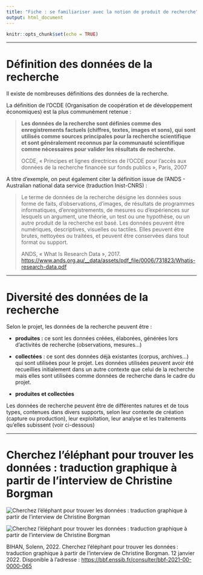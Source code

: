 ```yaml
---
title: "Fiche : se familiariser avec la notion de produit de recherche"
output: html_document
---
```


```r
knitr::opts_chunk$set(echo = TRUE)
```

------------------------------------------------------------------------

# Définition des données de la recherche

Il existe de nombreuses définitions des données de la recherche.

La définition de l'OCDE (Organisation de coopération et de développement économiques) est la plus communément retenue :

> **Les données de la recherche sont définies comme des enregistrements factuels (chiffres, textes, images et sons), qui sont utilisés comme sources principales pour la recherche scientifique et sont généralement reconnus par la communauté scientifique comme nécessaires pour valider les résultats de recherche.**
>
> OCDE, « Principes et lignes directrices de l'OCDE pour l'accès aux données de la recherche financée sur fonds publics », Paris, 2007

A titre d'exemple, on peut également citer la définition issue de l'ANDS - Australian national data service (traduction Inist-CNRS) :

> Le terme de données de la recherche désigne les données sous forme de faits, d'observations, d'images, de résultats de programmes informatiques, d'enregistrements, de mesures ou d'expériences sur lesquels un argument, une théorie, un test ou une hypothèse, ou un autre produit de la recherche est basé. Les données peuvent être numériques, descriptives, visuelles ou tactiles. Elles peuvent être brutes, nettoyées ou traitées, et peuvent être conservées dans tout format ou support.
>
> ANDS, « What Is Research Data », 2017. <https://www.ands.org.au/__data/assets/pdf_file/0006/731823/Whatis-research-data.pdf>

------------------------------------------------------------------------

# **Diversité des données de la recherche**

Selon le projet, les données de la recherche peuvent être :

-   **produites :** ce sont les données créées, élaborées, générées lors d'activités de recherche (observations, mesures...)

-   **collectées** : ce sont des données déjà existantes (corpus, archives...) qui sont utilisées pour le projet. Les données utilisées peuvent avoir été recueillies initialement dans un autre contexte que celui de la recherche mais elles sont utilisées comme données de recherche dans le cadre du projet.

-   **produites et collectées**

Les données de recherche peuvent être de différentes natures et de tous types, contenues dans divers supports, selon leur contexte de création (capture ou production), leur exploitation, leur analyse et les traitements qu'elles subissent (voir ci-dessous)

------------------------------------------------------------------------

# **Cherchez l'éléphant pour trouver les données : traduction graphique à partir de l'interview de Christine Borgman**

![](images/70290-elephant-02.jpeg "Cherchez l’éléphant pour trouver les données : traduction graphique à partir de l’interview de Christine Borgman")

![](images/70291-elephant%20.jpeg "Cherchez l’éléphant pour trouver les données : traduction graphique à partir de l’interview de Christine Borgman")

BIHAN, Solenn, 2022. Cherchez l'éléphant pour trouver les données : traduction graphique à partir de l'interview de Christine Borgman. 12 janvier 2022. Disponible à l'adresse : <https://bbf.enssib.fr/consulter/bbf-2021-00-0000-065>
